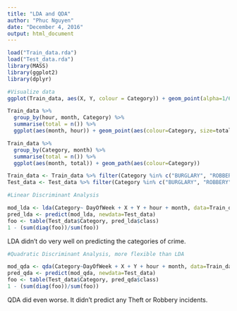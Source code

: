 ```yaml
---
title: "LDA and QDA"
author: "Phuc Nguyen"
date: "December 4, 2016"
output: html_document
---
```


```r
load("Train_data.rda")
load("Test_data.rda")
library(MASS)
library(ggplot2)
library(dplyr)
```

```r
#Visualize data
ggplot(Train_data, aes(X, Y, colour = Category)) + geom_point(alpha=1/6) + xlim(-122.35, -122.55) + ylim(37.7,37.85)# Why doesn't the plot scale itself??

Train_data %>%
  group_by(hour, month, Category) %>%
  summarise(total = n()) %>%
  ggplot(aes(month, hour)) + geom_point(aes(colour=Category, size=total))

Train_data %>%
  group_by(Category, month) %>%
  summarise(total = n()) %>%
  ggplot(aes(month, total)) + geom_path(aes(colour=Category))


```

```r
Train_data <- Train_data %>% filter(Category %in% c("BURGLARY", "ROBBERY"))
Test_data <- Test_data %>% filter(Category %in% c("BURGLARY", "ROBBERY"))
```


```r
#Linear Discriminant Analysis

mod_lda <- lda(Category~ DayOfWeek + X + Y + hour + month, data=Train_data)
pred_lda <- predict(mod_lda, newdata=Test_data)
foo <- table(Test_data$Category, pred_lda$class)
1 - (sum(diag(foo))/sum(foo))

```

LDA didn't do very well on predicting the categories of crime.

```r
#Quadratic Discriminant Analysis, more flexible than LDA

mod_qda <- qda(Category~DayOfWeek + X + Y + hour + month, data=Train_data)
pred_qda <- predict(mod_qda, newdata=Test_data)
foo <- table(Test_data$Category, pred_qda$class)
1 - (sum(diag(foo))/sum(foo))
```

QDA did even worse. It didn't predict any Theft or Robbery incidents.
